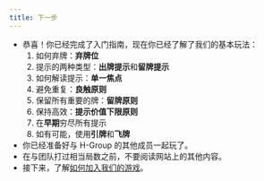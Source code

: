 ```yaml
---
title: 下一步
---
```



<BeginnersGuideProgress id="next-steps" />

- 恭喜！你已经完成了入门指南，现在你已经了解了我们的基本玩法：
  1. 如何弃牌：**弃牌位**
  1. 提示的两种类型：**出牌提示**和**留牌提示**
  1. 如何解读提示：**单一焦点**
  1. 避免重复：**良触原则**
  1. 保留所有重要的牌：**留牌原则**
  1. 保持高效：**提示价值下限原则**
  1. 在**早期**穷尽所有提示
  1. 如有可能，使用**引牌**和**飞牌**
- 你已经准备好与 H-Group 的其他成员一起玩了。
- 在与团队打过相当局数之前，不要阅读网站上的其他内容。
- 接下来，了解[如何加入我们的游戏](../how-to-join.mdx)。

